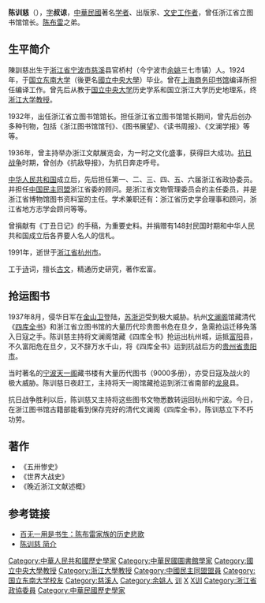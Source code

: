 {{Infobox_people
| name = 陳训慈
| image name =
| width = 250px
| now = 中華民國著名學者、出版家、文史工作者
| period =
| zi = 叔諒
| sex = 男 
| native place = [[浙江|浙江]][[寧波|寧波]]
| nationality = {{PRC}}
| date of birth =1901年
| party = 
| place of birth = {{QIN}}[[浙江省|浙江省]][[宁波市|宁波市]][[慈溪|慈溪]]县官桥村(今宁波市[[余姚|余姚]]三七市镇)
| date of death ={{death year and age|1991|1901}}
| place of death = {{PRC}}[[浙江省|浙江省]][[杭州市|杭州市]]
| spouse =
| relatives =陳布雷
| educate = 
* [[国立东南大学|国立东南大学]]（後更名[[國立中央大學|國立中央大學]]、[[南京大學|南京大學]]）毕业
| past = 
*[[上海|上海]][[商务印书馆|商务印书馆]]编译所担任编译
*[[国立中央大学|国立中央大学]]历史学系和国立浙江大学历史地理系[[教授|教授]]
*創辦《浙江圖書館館刊》、《圖書展望》、《讀書周報》、《文瀾學報》
*創辦《抗敵導報》
*第一、二、三、四、五、六屆浙江省政協委員
*中國民主同盟浙江省委的顧問
*浙江省文物管理委員會的主任委員
*浙江省博物館圖書資料室的主任
*浙江省歷史學會理事和顧問
*浙江省地方志學會顧問等等
| work =
*《五卅慘史》
*《世界大戰史》
*《晚近浙江文獻述概》
}}
'''陈训慈'''（{{bd|1901年||1991年|catIdx=Chen陳}}），[[表字|字]]'''叔谅'''，[[中華民國|中華民國]]著名[[学者|学者]]、出版家、[[文史工作|文史工作者]]，曾任浙江省立图书馆馆长。[[陈布雷|陈布雷]]之弟。

==生平简介==
陳訓慈出生于[[浙江省|浙江省]][[宁波市|宁波市]][[慈溪|慈溪]]县官桥村（今宁波市[[余姚|余姚]]三七市镇）人。1924年，于[[国立东南大学|国立东南大学]]（後更名[[國立中央大學|國立中央大學]]）毕业。曾在[[上海|上海]][[商务印书馆|商务印书馆]]编译所担任编译工作。曾先后从教于[[国立中央大学|国立中央大学]]历史学系和国立浙江大学历史地理系，终[[浙江大学|浙江大学]][[教授|教授]]。

1932年，出任浙江省立图书馆馆长。担任浙江省立图书馆馆长期间，曾先后创办多种刊物，包括《浙江图书馆馆刊》、《图书展望》、《读书周报》、《文澜学报》等等。

1936年，曾主持举办浙江文献展览会，为一时之文化盛事，获得巨大成功。[[抗日战争|抗日战争]]时期，曾创办《抗敌导报》，为抗日奔走呼号。

[[中华人民共和国|中华人民共和国]]成立后，先后担任第一、二、三、四、五、六届浙江省政协委员。并担任[[中国民主同盟|中国民主同盟]]浙江省委的顾问。是浙江省文物管理委员会的主任委员，并是浙江省博物馆图书资料室的主任。学术兼职还有：浙江省历史学会理事和顾问，浙江省地方志学会顾问等等。

曾捐献有《丁丑日记》的手稿，为重要史料。并捐赠有148封民国时期和中华人民共和国成立后各界要人名人的信札。

1991年，逝世于[[浙江省|浙江省]][[杭州市|杭州市]]。

工于[[诗|诗]]词，擅长[[古文|古文]]，精通历史研究，著作宏富。

==抢运图书==
1937年8月，侵华日军在[[金山卫|金山卫]]登陆，[[江苏|苏]][[浙江|浙]][[上海|沪]]受到极大威胁。杭州[[文澜阁|文澜阁]]馆藏清代《[[四库全书|四库全书]]》和浙江省立图书馆的大量历代珍贵图书危在旦夕，急需抢运迁移免落入日寇之手。陈训慈主持将文澜阁馆藏《四库全书》抢运出杭州城，运抵[[富阳|富阳]]县，不久富阳危在旦夕，又不辞万水千山，将《四库全书》运到抗战后方的[[贵州省|贵州省]][[贵阳市|贵阳市]]。

当时著名的[[宁波|宁波]][[天一阁|天一阁]]藏书楼有大量历代图书（9000多册），亦受日寇及战火的极大威胁。陈训慈日夜赶工，主持将天一阁馆藏抢运到浙江省南部的[[龙泉|龙泉]]县。

抗日战争胜利以后，陈训慈又主持将这些图书文物悉数转运回杭州和宁波。今日，在浙江图书馆古籍部能看到保存完好的清代文澜阁《四库全书》，陈训慈立下不朽功劳。

==著作==
*《五卅惨史》
*《世界大战史》
*《晚近浙江文献述概》

==参考链接==
* [http://news.sina.com.cn/c/2007-11-09/171414273041.shtml 百无一用是书生：陈布雷家族的历史悲歌] {{Wayback|url=http://news.sina.com.cn/c/2007-11-09/171414273041.shtml |date=20190814073843 }}
* [https://web.archive.org/web/20080111012311/http://zjtz.zjol.com.cn/05zjtz/system/2005/12/14/006403196.shtml 陈训慈 简介]

{{DEFAULTSORT:Chen陳}}
[[Category:中華人民共和國歷史學家|Category:中華人民共和國歷史學家]]
[[Category:中華民國圖書館學家|Category:中華民國圖書館學家]]
[[Category:國立中央大學教授|Category:國立中央大學教授]]
[[Category:浙江大學教授|Category:浙江大學教授]]
[[Category:中國民主同盟盟員|Category:中國民主同盟盟員]]
[[Category:国立东南大学校友|Category:国立东南大学校友]]
[[Category:慈溪人|Category:慈溪人]]
[[Category:余姚人|Category:余姚人]]
[[Category:陈布雷家族|训]]
[[Category:官桥陈氏|X]]
[[Category:陈姓|X训]]
[[Category:浙江省政協委員|Category:浙江省政協委員]]
[[Category:中華民國歷史學家|Category:中華民國歷史學家]]